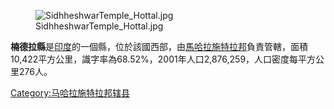 [[Image:SidhheshwarTemple_Hottal.jpg|thumb]]

'''楠德拉縣'''是[[印度|印度]]的一個縣，位於該國西部，由[[馬哈拉施特拉邦|馬哈拉施特拉邦]]負責管轄，面積10,422平方公里，識字率為68.52%，2001年人口2,876,259，人口密度每平方公里276人。

{{coord|19|09|36|N|77|19|12|E|region:IN-MH_type:adm2nd_source:kolossus-nowiki|display=title}}

{{印度行政区划小作品}}
[[Category:马哈拉施特拉邦辖县|Category:马哈拉施特拉邦辖县]]